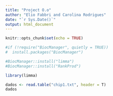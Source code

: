 ---
title: "Project O.o"
author: "Elio Fabbri and Carolina Rodrigues"
date: "`r Sys.Date()`"
output: html_document
---

```{r setup, include=FALSE}
knitr::opts_chunk$set(echo = TRUE)
```



```{r}
#if (!require("BiocManager", quietly = TRUE))
#  install.packages("BiocManager")

#BiocManager::install("limma")
#BiocManager::install("RankProd")
```


```{r}
library(limma)
```

```{r warning=FALSE}
dados <- read.table("chip1.txt", header = T)
dados
```

